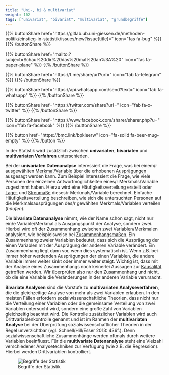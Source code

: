 ```yaml
---
title: "Uni-, bi & multivariat"
weight: 102
tags: ["univariat", "bivariat", "multivariat", "grundbegriffe"]
---
```


{{% buttonShare href=\"https\:\/\/gitlab.ub.uni-giessen.de\/methoden-politik\/einstieg-in-statistik\/issues\/new?issue[title]=\" icon=\"fas fa-bug\" %}} {{% /buttonShare %}} 

{{% buttonShare href=\"mailto\:?subject=Schau\%20dir\%20das\%20mal\%20an\%3A\%20\" icon=\"fas fa-paper-plane\" %}} {{% /buttonShare %}}

{{% buttonShare href=\"https\:\/\/t.me\/share\/url?url=\" icon=\"fab fa-telegram\" %}} {{% /buttonShare %}}

{{% buttonShare href=\"https\:\/\/api.whatsapp.com\/send?text=\" icon=\"fab fa-whatsapp\" %}} {{% /buttonShare %}}

{{% buttonShare href=\"https\:\/\/twitter.com\/share?url=\" icon=\"fab fa-x-twitter\" %}} {{% /buttonShare %}}

{{% buttonShare href=\"https\:\/\/www.facebook.com\/sharer\/sharer.php?u=\" icon=\"fab fa-facebook\" %}} {{% /buttonShare %}}

{{% button href=\"https\:\/\/bmc.link\/bpkleerw\" icon=\"fa-solid fa-beer-mug-empty\" %}} {{% /button %}}

In der Statistik wird zusätzlich zwischen **univariaten**, **bivariaten** und **multivariaten Verfahren** unterschieden.

Bei der **univariaten Datenanalyse** interessiert die Frage, was bei einem/r ausgewählten [Merkmal/Variable](../../glossar/variable/index.html) über die erhobenen [Ausprägungen](../../glossar/merkmalsauspraegung/index.html) ausgesagt werden kann. Zum Beispiel interessiert die Frage, wie viele Personen den einzelnen Antwortmöglichkeiten eines/r Merkmals/Variable zugestimmt haben. Hierzu wird eine Häufigkeitsverteilung erstellt oder [Lage-](../../glossar/lagemasse/index.html) und [Streumaße](../../glossar/streumasse/index.html) dieses/r Merkmals/Variable berechnet. Einfache Häufigkeitsverteilung beschreiben, wie sich die untersuchten Personen auf die Merkmalsausprägungen des/r gewählten Merkmals/Variablen verteilen (*häufen*).

Die **bivariate Datenanalyse** nimmt, wie der Name schon sagt, nicht nur ein/e Variable/Merkmal als Ausgangspunkt der Analyse, sondern zwei. Hierbei wird oft der Zusammenhang zwischen zwei Variablen/Merkmalen analysiert, wie beispielsweise bei [Zusammenhangsmaßen](../../glossar/zusammenhangsmasse/index.html). Ein Zusammenhang zweier Variablen bedeutet, dass sich die Ausprägung der einen Variablen mit der Ausprägung der anderen Variable verändert. Ein Zusammenhang liegt dann vor, wenn dies systematisch ist. Wenn z.B. bei immer höher werdenden Ausprägungen der einen Variablen, die andere Variable immer weiter sinkt oder immer weiter steigt. Wichtig ist, dass mit der Analyse eines Zusammenhangs noch keinerlei Aussagen zur [Kausalität](../../glossar/kausalitaet/index.html) getroffen werden. Wir überprüfen also nur den Zusammenhang und nicht, ob die eine Variable die Veränderungen in der anderen Variable verursacht.

**Bivariate Analysen** sind die Vorstufe zu **multivariaten Analyseverfahren**, die die gleichzeitige Analyse von mehr als zwei Variablen erlauben. In den meisten Fällen erfordern sozialwissenschaftliche Theorien, dass nicht nur die Verteilung einer Variablen oder die gemeinsame Verteilung von zwei Variablen untersucht wird, sondern eine große Zahl von Variablen gleichzeitig beachtet wird. Die Kontrolle zusätzlicher Variablen wird auch Drittvariablenkontrolle genannt und ist im Rahmen der **multivariaten Analyse** bei der Überprüfung sozialwissenschaftlicher Theorien in der Regel unverzichtbar (vgl. Schnell/Hill/Esser 2013: 436f.). Denn sozialwissenschaftliche Zusammenhänge werden oftmals durch weitere Variablen beeinflusst. Für die **multivariate Datenanalyse** steht eine Vielzahl verschiedener Analysetechniken zur Verfügung (wie z.B. die Regression). Hierbei werden Drittvariablen kontrolliert.               

![Begriffe der Statistik](../images/statistik.png)